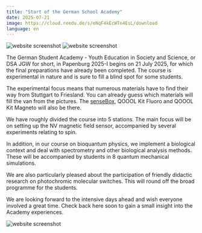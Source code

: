 ```yaml
---
title: "Start of the German School Academy"
date: 2025-07-21
image: https://cloud.reedu.de/s/eNqF4kEcWTn4EsL/download
language: en
---
```


![website screenshot](https://cloud.reedu.de/s/zXwnaKz2W345HXD/download)
![website screenshot](https://cloud.reedu.de/s/eNqF4kEcWTn4EsL/download)

The German Student Academy - Youth Education in Society and Science, or DSA JGW for short, in Papenburg 2025-I begins on 21 July 2025, for which the final preparations have already been completed. The course is experimental in nature and is sure to fill a blind spot for some students.

The experimental focus means that numerous materials have to find their way from Stuttgart to Friesland. You can already guess which materials will fill the van from the pictures. The [senseBox](https://sensebox.de/en/), QOOOL Kit Fluoro and QOOOL Kit Magneto will also be there.

We have roughly divided the course into 5 stations. The main focus will be on setting up the NV magnetic field sensor, accompanied by several experiments relating to spin.

In addition, in our course on bioquantum physics, we implement a biological context and deal with spectrometry and other biological analysis methods. These will be accompanied by students in 8 quantum mechanical simulations.

We are also particularly pleased about the participation of friendly didactic research on photochromic molecular switches. This will round off the broad programme for the students.

We are looking forward to the intensive days ahead and wish everyone involved a great time. Check back here soon to gain a small insight into the Academy experiences.

![website screenshot](https://cloud.reedu.de/s/Nj9jgHyZjzxmMGa/download)
